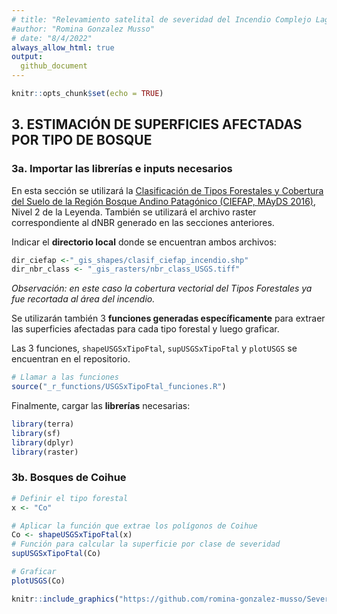 ```yaml
---
# title: "Relevamiento satelital de severidad del Incendio Complejo Lago Martin 2021-22"
#author: "Romina Gonzalez Musso"
# date: "8/4/2022"
always_allow_html: true
output:
  github_document
---
```


```r
knitr::opts_chunk$set(echo = TRUE)
```

## **3. ESTIMACIÓN DE SUPERFICIES AFECTADAS POR TIPO DE BOSQUE**

### **3a. Importar las librerías e inputs necesarios**

En esta sección se utilizará la [Clasificación de Tipos Forestales y Cobertura del Suelo de la Región Bosque Andino Patagónico (CIEFAP, MAyDS 2016)](https://www.argentina.gob.ar/sites/default/files/informe_final_ccs_bap_20160712.pdf), Nivel 2 de la Leyenda. También se utilizará el archivo raster correspondiente al dNBR generado en las secciones anteriores. 

Indicar el **directorio local** donde se encuentran ambos archivos:

```r
 
dir_ciefap <-"_gis_shapes/clasif_ciefap_incendio.shp"
dir_nbr_class <- "_gis_rasters/nbr_class_USGS.tiff"

```
*Observación: en este caso la cobertura vectorial del Tipos Forestales ya fue recortada al área del incendio.*

Se utilizarán también 3 **funciones generadas específicamente** para extraer las superficies afectadas para cada tipo forestal y luego graficar. 

Las 3 funciones, `shapeUSGSxTipoFtal`, `supUSGSxTipoFtal` y `plotUSGS` se encuentran en el repositorio. 

```r
 
# Llamar a las funciones
source("_r_functions/USGSxTipoFtal_funciones.R")

```


Finalmente, cargar las **librerías** necesarias:

```r
library(terra)
library(sf)
library(dplyr)
library(raster)
```


### **3b. Bosques de Coihue**

```r
# Definir el tipo forestal
x <- "Co"
```

```r
# Aplicar la función que extrae los polígonos de Coihue
Co <- shapeUSGSxTipoFtal(x)
# Función para calcular la superficie por clase de severidad
supUSGSxTipoFtal(Co)
```

```r
# Graficar
plotUSGS(Co)
```

```r
knitr::include_graphics("https://github.com/romina-gonzalez-musso/Severidad_IncendioLagoMartin/blob/master/_images/3_Co.png?raw=true")
```
